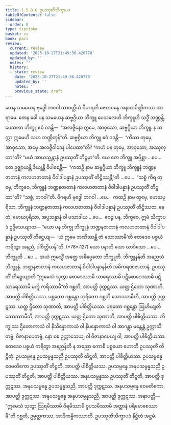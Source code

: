 ```yaml
---
title: 1.5.8.8 ဥပဿုတိသိက္ခာပဒ
tableOfContents: false
sidebar:
  order: 8
type: tipitaka
basket: vi
book: paci
review:
  current: review
  updated: '2025-10-27T21:49:36.420778'
  updated_by: ''
  notes: ''
  history:
  - state: review
    date: '2025-10-27T21:49:36.420778'
    updated_by: ''
    notes: ''
    previous_state: draft
---
```



<ReviewStatus review={frontmatter.review} showDetails={true} />

<HypothesisAnnotation frontmatter={frontmatter} />

<DynamicBreadcrumb />

<Division number="469" book="paci" e="ch" v="2" p="197">

<Paragraph number="1391" book="paci">
တေန သမယေန ဗုဒ္ဓေါ ဘဂဝါ သာဝတ္ထိယံ ဝိဟရတိ ဇေတဝနေ အနာထပိဏ္ဍိကဿ အာရာမေ. တေန ခေါ ပန သမယေန ဆဗ္ဗဂ္ဂိယာ ဘိက္ခူ ပေသလေဟိ ဘိက္ခူဟိ သဒ္ဓိံ ဘဏ္ဍန္တိ. ပေသလာ ဘိက္ခူ ဧဝံ ဝဒန္တိ—  “အလဇ္ဇိနော ဣမေ, အာဝုသော, ဆဗ္ဗဂ္ဂိယာ ဘိက္ခူ. န သက္ကာ ဣမေဟိ သဟ ဘဏ္ဍိတုန်”တိ. ဆဗ္ဗဂ္ဂိယာ ဘိက္ခူ ဧဝံ ဝဒန္တိ—  “ကိဿ တုမှေ, အာဝုသော, အမှေ အလဇ္ဇိဝါဒေန ပါပေထာ”တိ? “ကဟံ ပန တုမှေ, အာဝုသော, အဿုတ္ထာ”တိ? “မယံ အာယသ္မန္တာနံ ဥပဿုတိံ တိဋ္ဌမှာ”တိ.
</Paragraph>

<Paragraph number="1392" book="paci">
ယေ တေ ဘိက္ခူ အပ္ပိစ္ဆာ …ပေ…  တေ ဥဇ္ဈာယန္တိ ခိယျန္တိ ဝိပါစေန္တိ—  “ကထဉှိ နာမ ဆဗ္ဗဂ္ဂိယာ ဘိက္ခူ ဘိက္ခူနံ ဘဏ္ဍနဇာတာနံ ကလဟဇာတာနံ ဝိဝါဒါပန္နာနံ ဥပဿုတိံ တိဋ္ဌိဿန္တီ”တိ …ပေ…  “သစ္စံ ကိရ တုမှေ, ဘိက္ခဝေ, ဘိက္ခူနံ ဘဏ္ဍနဇာတာနံ ကလဟဇာတာနံ ဝိဝါဒါပန္နာနံ ဥပဿုတိံ တိဋ္ဌထာ”တိ? “သစ္စံ, ဘဂဝါ”တိ. ဝိဂရဟိ ဗုဒ္ဓေါ ဘဂဝါ …ပေ…  ကထဉှိ နာမ တုမှေ, မောဃပုရိသာ, ဘိက္ခူနံ ဘဏ္ဍနဇာတာနံ ကလဟဇာတာနံ ဝိဝါဒါပန္နာနံ ဥပဿုတိံ တိဋ္ဌိဿထ. နေတံ, မောဃပုရိသာ, အပ္ပသန္နာနံ ဝါ ပသာဒါယ …ပေ…  ဧဝဉ္စ ပန, ဘိက္ခဝေ, ဣမံ သိက္ခာပဒံ ဥဒ္ဒိသေယျာထ—
</Paragraph>

</Division>
<Division number="470" book="paci" e="ch" v="2" p="197">

<Paragraph number="1393" book="paci">
<Emphasis>“ယော ပန ဘိက္ခု ဘိက္ခူနံ ဘဏ္ဍနဇာတာနံ ကလဟဇာတာနံ ဝိဝါဒါပန္နာနံ ဥပဿုတိံ တိဋ္ဌေယျ—  ‘ယံ ဣမေ ဘဏိဿန္တိ တံ သောဿာမီ’တိ ဧတဒေဝ ပစ္စယံ ကရိတွာ အနညံ, ပါစိတ္တိယန်”</Emphasis>တိ. (*78*:<Emphasis>127</Emphasis>)
</Paragraph>

</Division>
<Division number="471" book="paci" e="ch" v="2" p="197">

<Paragraph number="1394" book="paci">
<Emphasis>ယော ပနာ</Emphasis>တိ ယော ယာဒိသော …ပေ…  <Emphasis>ဘိက္ခူ</Emphasis>တိ …ပေ…  အယံ ဣမသ္မိံ အတ္ထေ အဓိပ္ပေတော ဘိက္ခူတိ.
</Paragraph>

<Paragraph number="1395" book="paci">
<Emphasis>ဘိက္ခူနန်</Emphasis>တိ အညေသံ ဘိက္ခူနံ.
</Paragraph>

<Paragraph number="1396" book="paci">
<Emphasis>ဘဏ္ဍနဇာတာနံ ကလဟဇာတာနံ ဝိဝါဒါပန္နာနန်</Emphasis>တိ အဓိကရဏဇာတာနံ.
</Paragraph>

<Paragraph number="1397" book="paci">
<Emphasis>ဥပဿုတိံ တိဋ္ဌေယျာ</Emphasis>တိ “ဣမေသံ သုတွာ စောဒေဿာမိ သာရေဿာမိ ပဋိစောဒေဿာမိ ပဋိသာရေဿာမိ မင်္ကူ ကရိဿာမီ”တိ ဂစ္ဆတိ, အာပတ္တိ ဒုက္ကဋဿ. ယတ္ထ ဌိတော သုဏာတိ, အာပတ္တိ ပါစိတ္တိယဿ. ပစ္ဆတော ဂစ္ဆန္တော တုရိတော ဂစ္ဆတိ သောဿာမီတိ, အာပတ္တိ ဒုက္ကဋဿ. ယတ္ထ ဌိတော သုဏာတိ, အာပတ္တိ ပါစိတ္တိယဿ. ပုရတော ဂစ္ဆန္တော ဩဟိယျတိ သောဿာမီတိ, အာပတ္တိ ဒုက္ကဋဿ. ယတ္ထ ဌိတော သုဏာတိ, အာပတ္တိ ပါစိတ္တိယဿ. ဘိက္ခုဿ ဌိတောကာသံ ဝါ နိသိန္နောကာသံ ဝါ နိပန္နောကာသံ ဝါ အာဂန္တွာ မန္တေန္တံ ဥက္ကာသိတဗ္ဗံ, ဝိဇာနာပေတဗ္ဗံ, နော စေ ဥက္ကာသေယျ ဝါ ဝိဇာနာပေယျ ဝါ, အာပတ္တိ ပါစိတ္တိယဿ.
</Paragraph>

<Paragraph number="1398" book="paci">
<Emphasis>ဧတဒေဝ ပစ္စယံ ကရိတွာ အနညန်</Emphasis>တိ န အညော ကောစိ ပစ္စယော ဟောတိ ဥပဿုတိံ တိဋ္ဌိတုံ.
</Paragraph>

</Division>
<Division number="472" book="paci" e="ch" v="2" p="198">

<Paragraph number="1399" book="paci">
ဥပသမ္ပန္နေ ဥပသမ္ပန္နသညီ ဥပဿုတိံ တိဋ္ဌတိ, အာပတ္တိ ပါစိတ္တိယဿ. ဥပသမ္ပန္နေ ဝေမတိကော ဥပဿုတိံ တိဋ္ဌတိ, အာပတ္တိ ပါစိတ္တိယဿ. ဥပသမ္ပန္နေ အနုပသမ္ပန္နသညီ ဥပဿုတိံ တိဋ္ဌတိ, အာပတ္တိ ပါစိတ္တိယဿ.
</Paragraph>

<Paragraph number="1400" book="paci">
အနုပသမ္ပန္နဿ ဥပဿုတိံ တိဋ္ဌတိ, အာပတ္တိ ဒုက္ကဋဿ. အနုပသမ္ပန္နေ ဥပသမ္ပန္နသညီ, အာပတ္တိ ဒုက္ကဋဿ. အနုပသမ္ပန္နေ ဝေမတိကော, အာပတ္တိ ဒုက္ကဋဿ. အနုပသမ္ပန္နေ အနုပသမ္ပန္နသညီ, အာပတ္တိ ဒုက္ကဋဿ.
</Paragraph>

</Division>
<Division number="473" book="paci" e="ch" v="2" p="198">

<Paragraph number="1401" book="paci">
အနာပတ္တိ—  “ဣမေသံ သုတွာ ဩရမိဿာမိ ဝိရမိဿာမိ ဝူပသမိဿာမိ အတ္တာနံ ပရိမောစေဿာမီ”တိ ဂစ္ဆတိ, ဥမ္မတ္တကဿ, အာဒိကမ္မိကဿာတိ.

</Paragraph>
</Division>

<Paragraph number="1402" type="center" book="paci">
ဥပဿုတိသိက္ခာပဒံ နိဋ္ဌိတံ အဋ္ဌမံ.
</Paragraph>